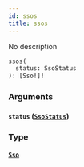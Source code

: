 ```yaml
---
id: ssos
title: ssos
---
```


No description

```graphql
ssos(
  status: SsoStatus
): [Sso!]!

```

### Arguments

#### `status` ([`SsoStatus`](/graphql/enums/sso-status))

### Type

#### [`Sso`](/graphql/objects/sso)
